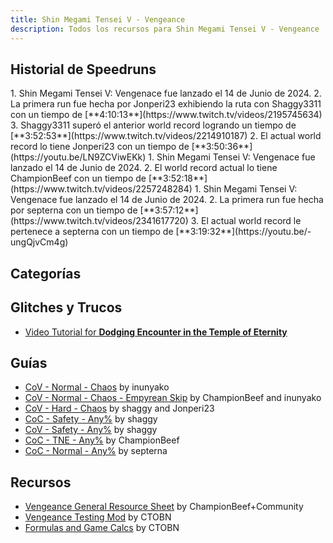 ```yaml
---
title: Shin Megami Tensei V - Vengeance
description: Todos los recursos para Shin Megami Tensei V - Vengeance
---
```



<DocsHero 
    content="Shin Megami Tensei V: Vengeance es el relanzamiento de Shin Megami Tensei V."
    srcUrl={cover}
    alt="Shin Megami Tensei V: Vengeance Cover"
/>

<LinkCard title="Leaderboards" href="https://www.speedrun.com/smtvv" description="Ver todas las runs de Speedrun.com"/>

## Historial de Speedruns
<Tabs>
    <TabItem label="CoV Any% - Hard">
        <Steps>
        1. Shin Megami Tensei V: Vengenace fue lanzado el 14 de Junio de 2024.
        2. La primera run fue hecha por Jonperi23 exhibiendo la ruta con Shaggy3311 con un tiempo de [**4:10:13**](https://www.twitch.tv/videos/2195745634)
        3. Shaggy3311 superó el anterior world record logrando un tiempo de [**3:52:53**](https://www.twitch.tv/videos/2214910187)
        2. El actual world record lo tiene Jonperi23 con un tiempo de [**3:50:36**](https://youtu.be/LN9ZCViwEKk)
        </Steps>
    </TabItem>
    <TabItem label="CoC TNE - Normal">
        <Steps>
        1. Shin Megami Tensei V: Vengenace fue lanzado el 14 de Junio de 2024.
        2. El world record actual lo tiene ChampionBeef con un tiempo de [**3:52:18**](https://www.twitch.tv/videos/2257248284)
        </Steps>
    </TabItem>
    <TabItem label="CoC Any% - Normal">
        <Steps>
        1. Shin Megami Tensei V: Vengenace fue lanzado el 14 de Junio de 2024.
        2. La primera run fue hecha por septerna con un tiempo de [**3:57:12**](https://www.twitch.tv/videos/2341617720)
        3. El actual world record le pertenece a septerna con un tiempo de [**3:19:32**](https://youtu.be/-ungQjvCm4g)
        </Steps>
    </TabItem>
</Tabs>

## Categorías
<CardGrid>
    <Card title="CoV Any%"></Card>
    <Card title="CoC Any%"></Card>
    <Card title="CoC TNE"></Card>
</CardGrid>

## Glitches y Trucos
- [Video Tutorial for **Dodging Encounter in the Temple of Eternity**](https://www.youtube.com/watch?v=Dpf04VdjYXk)

## Guías
- [CoV - Normal - Chaos](https://docs.google.com/spreadsheets/d/1V9TvVGsbRu3N8Afh6rmilUYkMomUvYJnLtZCWJLGqig/edit?usp=sharing) by inunyako
- [CoV - Normal - Chaos - Empyrean Skip](https://docs.google.com/document/d/1ifnjgkOwxlHZj2GGHeuDj7Aizld6uVZ9Sadcpco2-pY/edit) by ChampionBeef and inunyako
- [CoV - Hard - Chaos](https://docs.google.com/spreadsheets/d/1kX4N5FU0YMUbx_CDXjdsOtu8aVJnILNrvzX4ZkS0Lf4/edit?usp=sharing) by shaggy and Jonperi23
- [CoC - Safety - Any%](https://docs.google.com/spreadsheets/d/1lypYbOAzdCjQqsLO43_BoH23UNdreDhKXtWg2OYYDXw/edit?gid=0#gid=0) by shaggy
- [CoV - Safety - Any%](https://docs.google.com/spreadsheets/d/1hCaggr8nvzF_1boLbyO0O2lPYsKjWyXfYxBQaTMKLwM/edit?gid=0#gid=0) by shaggy
- [CoC - TNE - Any%](https://docs.google.com/document/d/1uspKIQz6KK6v1raki5C3uVOKw9-Y7Mwcc0l00vnXBC8/edit?usp=sharing) by ChampionBeef
- [CoC - Normal - Any%](https://docs.google.com/spreadsheets/d/1dLo31ssNckHZ8yyMfXc2spdbmAPYIZgRa-6zSbPWBCc/edit?gid=0#gid=0) by septerna


## Recursos
- [Vengeance General Resource Sheet](https://docs.google.com/spreadsheets/d/12ANu_OBx_OFmme6AS1W0DEXUAF6dkIg5qZ9CkE-JfiE/edit?usp=sharing) by ChampionBeef+Community
- [Vengeance Testing Mod](https://gamebanana.com/mods/527742) by CTOBN
- [Formulas and Game Calcs](https://steamcommunity.com/sharedfiles/filedetails/?id=3279836265) by CTOBN